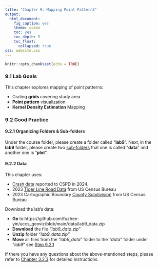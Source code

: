 ```yaml
---
title: "Chapter 9: Mapping Point PatternS"
output: 
  html_document:
    fig_caption: yes
    theme: cosmo
    toc: yes
    toc_depth: 5
    toc_float: 
      collapsed: true
css: website.css
---
```


```r
knitr::opts_chunk$set(echo = TRUE)
```


### 9.1 Lab Goals

This chapter explores mapping of point patterns:

* Crating **grids** covering study area 
* **Point pattern** visualization 
* **Kernel Density Estimation** Mapping


### 9.2 Good Practice

#### 9.2.1 Organizing Folders & Sub-folders
Under the course folder, please create a folder called "**lab9**". Next, in the **lab9** folder, please create two [sub-folders]{.ul} that one is called "**data**" and another one is "**plot**". 

#### 9.2.2 Data
This chapter uses:

* [Crash data](https://policedata.coloradosprings.gov/Traffic-Crashes/Crash-Data/bjpt-tkzq/about_data) reported to CSPD in 2024.
* 2023 [Tiger Line Road Data](https://www.census.gov/cgi-bin/geo/shapefiles/index.php?year=2023&layergroup=Roads) from US Census Bureau
* 2023 Cartographic Boundary [County Subdivision](https://www.census.gov/geographies/mapping-files/time-series/geo/cartographic-boundary.html) from US Census Bureau


Download the lab's data: 

* **Go** to https://github.com/fuzhen-yin/uccs_geoviz/blob/main/data/lab9_data.zip
* **Download** the file _"lab9_data.zip"_
* **Unzip** folder _"lab9_data.zip"_
* **Move** all files from the "_lab9_data_" folder to the _"data"_ folder under "_lab9_" see [Step 9.2.1](https://fuzhen-yin.github.io/uccs_geoviz/lab9.html#821_Organizing_Folders__Sub-folders) 


If there you have any questions about the above-mentioned steps, please refer to [Chapter 3.2.3](https://fuzhen-yin.github.io/uccs_geoviz/lab3.html#322_Data) for detailed instructions. 

